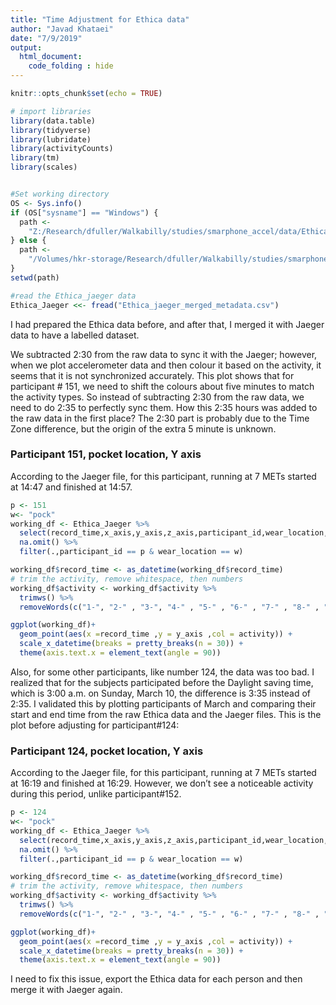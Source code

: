 ---
title: "Time Adjustment for Ethica data"
author: "Javad Khataei"
date: "7/9/2019"
output:
  html_document:
    code_folding : hide
---



```{r setup, include=FALSE}
knitr::opts_chunk$set(echo = TRUE)
```


```{r message=FALSE, warning=FALSE}

# import libraries
library(data.table)
library(tidyverse)
library(lubridate)
library(activityCounts)
library(tm)
library(scales)


#Set working directory
OS <- Sys.info()
if (OS["sysname"] == "Windows") {
  path <-
    "Z:/Research/dfuller/Walkabilly/studies/smarphone_accel/data/Ethica_jaeger_combined/"
} else {
  path <-
    "/Volumes/hkr-storage/Research/dfuller/Walkabilly/studies/smarphone_accel/data/Ethica_jaeger_combined/"
}
setwd(path)

#read the Ethica_jaeger data
Ethica_Jaeger <<- fread("Ethica_jaeger_merged_metadata.csv")
```

I had prepared the Ethica data before, and after that, I merged it with Jaeger data to have a labelled dataset.

We subtracted 2:30 from the raw data to sync it with the Jaeger; however, when we plot accelerometer data and then colour it based on the activity, it seems that it is not synchronized accurately. This plot shows that for participant # 151,  we need to shift the colours about five minutes to match the activity types. So instead of subtracting 2:30 from the raw data, we need to do 2:35 to perfectly sync them. 
How this 2:35 hours was added to the raw data in the first place? The 2:30 part is probably due to the Time Zone difference, but the origin of the extra 5 minute is unknown.


### Participant 151, pocket location, Y axis
According to the Jaeger file, for this participant, running at 7 METs started at 14:47 and finished at 14:57.
 
```{r}
p <- 151 
w<- "pock"
working_df <- Ethica_Jaeger %>% 
  select(record_time,x_axis,y_axis,z_axis,participant_id,wear_location,activity) %>% 
  na.omit() %>% 
  filter(.,participant_id == p & wear_location == w)

working_df$record_time <- as_datetime(working_df$record_time)
# trim the activity, remove whitespace, then numbers
working_df$activity <- working_df$activity %>%
  trimws() %>%
  removeWords(c("1-", "2-" , "3-", "4-" , "5-" , "6-" , "7-" , "8-" , "9-"))  

ggplot(working_df)+
  geom_point(aes(x =record_time ,y = y_axis ,col = activity)) +
  scale_x_datetime(breaks = pretty_breaks(n = 30)) +
  theme(axis.text.x = element_text(angle = 90))

```




Also, for some other participants, like number 124, the data was too bad. I realized that for the subjects participated before the Daylight saving time, which is 3:00 a.m. on Sunday, March 10, the difference is 3:35 instead of 2:35. I validated this by plotting participants of March and comparing their start and end time from the raw Ethica data and the Jaeger files. This is the plot before adjusting for participant#124:

### Participant 124, pocket location, Y axis
According to the Jaeger file, for this participant, running at 7 METs started at 16:19 and finished at 16:29.  However, we don't see a noticeable activity during this period, unlike participant#152.
 
```{r}
p <- 124 
w<- "pock"
working_df <- Ethica_Jaeger %>% 
  select(record_time,x_axis,y_axis,z_axis,participant_id,wear_location,activity) %>% 
  na.omit() %>% 
  filter(.,participant_id == p & wear_location == w)

working_df$record_time <- as_datetime(working_df$record_time)
# trim the activity, remove whitespace, then numbers
working_df$activity <- working_df$activity %>%
  trimws() %>%
  removeWords(c("1-", "2-" , "3-", "4-" , "5-" , "6-" , "7-" , "8-" , "9-"))  

ggplot(working_df)+
  geom_point(aes(x =record_time ,y = y_axis ,col = activity)) +
  scale_x_datetime(breaks = pretty_breaks(n = 30)) +
  theme(axis.text.x = element_text(angle = 90))

```

I need to fix this issue, export the Ethica data for each person and then merge it with Jaeger again.


